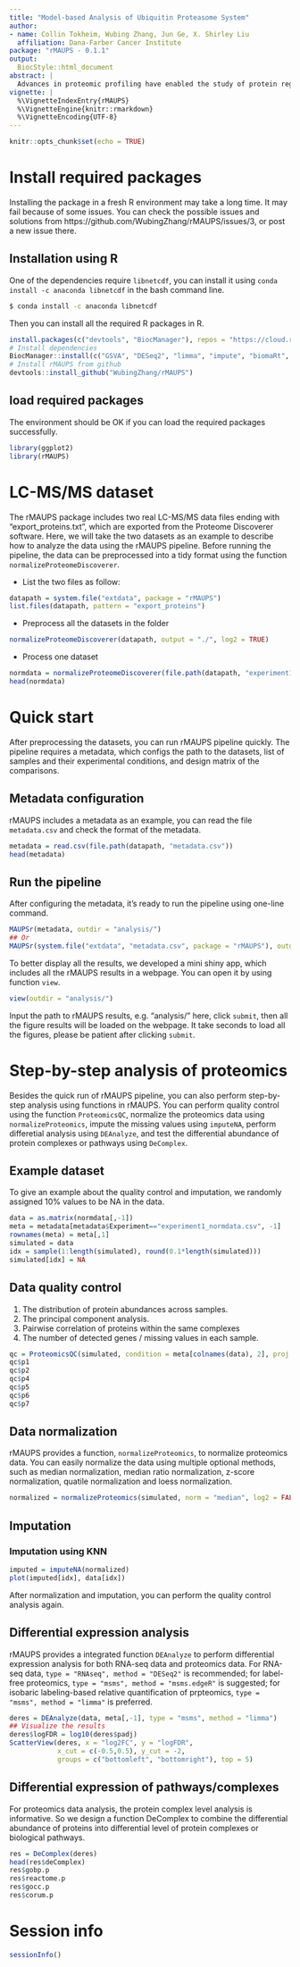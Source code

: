 ```yaml
---
title: "Model-based Analysis of Ubiquitin Proteasome System"
author:
- name: Collin Tokheim, Wubing Zhang, Jun Ge, X. Shirley Liu
  affiliation: Dana-Farber Cancer Institute
package: "rMAUPS - 0.1.1"
output:
  BiocStyle::html_document
abstract: |
  Advances in proteomic profiling have enabled the study of protein regulation and degradation in diseases such as cancer. However, there are major computational challenges, such as how to perform quality control (QC) and normalization, how to identify differential protein abundance at multiple-levels of resolution (e.g. protein complexes), and how to integrate data with other omic technologies. Here, we developed a computational analysis pipeline Model-based Analysis of the Ubiquitin-Proteasome System using R (rMAUPS), which performs computational analysis of proteomics data efficiently and effectively. rMAUPS comprises four significant modules, including quality control (QC), imputation, differential analysis, and integrative analysis.
vignette: |
  %\VignetteIndexEntry{rMAUPS}
  %\VignetteEngine{knitr::rmarkdown}
  %\VignetteEncoding{UTF-8}
---
```


```r
knitr::opts_chunk$set(echo = TRUE)
```

# Install required packages
Installing the package in a fresh R environment may take a long time. It may fail because of some issues. You can check the possible issues and solutions from https://github.com/WubingZhang/rMAUPS/issues/3, or post a new issue there. 

## Installation using R
One of the dependencies require `libnetcdf`, you can install it using `conda install -c anaconda libnetcdf` in the bash command line. 
```bash
$ conda install -c anaconda libnetcdf
```

Then you can install all the required R packages in R.
```r
install.packages(c("devtools", "BiocManager"), repos = "https://cloud.r-project.org")
# Install dependencies
BiocManager::install(c("GSVA", "DESeq2", "limma", "impute", "biomaRt", "GO.db", "msmsTests", "BiocStyle"))
# Install rMAUPS from github
devtools::install_github("WubingZhang/rMAUPS")
```

## load required packages
The environment should be OK if you can load the required packages successfully.
```r
library(ggplot2)
library(rMAUPS)
```

# LC-MS/MS dataset
The rMAUPS package includes two real LC-MS/MS data files ending with "export_proteins.txt", which are exported from the Proteome Discoverer software. Here, we will take the two datasets as an example to describe how to analyze the data using the rMAUPS pipeline. Before running the pipeline, the data can be preprocessed into a tidy format using the function `normalizeProteomeDiscoverer`. 

* List the two files as follow:
```r
datapath = system.file("extdata", package = "rMAUPS")
list.files(datapath, pattern = "export_proteins")
```

* Preprocess all the datasets in the folder
```r
normalizeProteomeDiscoverer(datapath, output = "./", log2 = TRUE)
```

* Process one dataset
```r
normdata = normalizeProteomeDiscoverer(file.path(datapath, "experiment1_export_proteins.txt"), log2 = TRUE, return = TRUE)
head(normdata)
```

# Quick start
After preprocessing the datasets, you can run rMAUPS pipeline quickly. The pipeline requires a metadata, which configs the path to the datasets, list of samples and their experimental conditions, and design matrix of the comparisons.

## Metadata configuration
rMAUPS includes a metadata as an example, you can read the file `metadata.csv` and check the format of the metadata.
```r
metadata = read.csv(file.path(datapath, "metadata.csv"))
head(metadata)
```

## Run the pipeline
After configuring the metadata, it's ready to run the pipeline using one-line command.
```r
MAUPSr(metadata, outdir = "analysis/")
## Or
MAUPSr(system.file("extdata", "metadata.csv", package = "rMAUPS"), outdir = "analysis/")
```

To better display all the results, we developed a mini shiny app, which includes all the rMAUPS results in a webpage. You can open it by using function `view`.
```r
view(outdir = "analysis/")
```
Input the path to rMAUPS results, e.g.  "analysis/" here, click `submit`, then all the figure results will be loaded on the webpage. It take seconds to load all the figures, please be patient after clicking `submit`.


# Step-by-step analysis of proteomics
Besides the quick run of rMAUPS pipeline, you can also perform step-by-step analysis using functions in rMAUPS. You can perform quality control using the function `ProteomicsQC`, normalize the proteomics data using `normalizeProteomics`, impute the missing values using `imputeNA`, perform differetial analysis using `DEAnalyze`, and test the differential abundance of protein complexes or pathways using `DeComplex`.

## Example dataset
To give an example about the quality control and imputation, we randomly assigned 10% values to be NA in the data.
```r
data = as.matrix(normdata[,-1])
meta = metadata[metadata$Experiment=="experiment1_normdata.csv", -1]
rownames(meta) = meta[,1]
simulated = data
idx = sample(1:length(simulated), round(0.1*length(simulated)))
simulated[idx] = NA
```

## Data quality control
1. The distribution of protein abundances across samples.
2. The principal component analysis.
3. Pairwise correlation of proteins within the same complexes
4. The number of detected genes / missing values in each sample.

```r
qc = ProteomicsQC(simulated, condition = meta[colnames(data), 2], proj.name = "TestQC")
qc$p1
qc$p2
qc$p4
qc$p5
qc$p6
qc$p7
```

## Data normalization
rMAUPS provides a function, `normalizeProteomics`, to normalize proteomics data. You can easily normalize the data using multiple optional methods, such as median normalization, median ratio normalization, z-score normalization, quatile normalization and loess normalization.
```r
normalized = normalizeProteomics(simulated, norm = "median", log2 = FALSE)
```

## Imputation

### Imputation using KNN
```r
imputed = imputeNA(normalized)
plot(imputed[idx], data[idx])
```
After normalization and imputation, you can perform the quality control analysis again.

## Differential expression analysis
rMAUPS provides a integrated function `DEAnalyze` to perform differential expression analysis for both RNA-seq data and proteomics data. For RNA-seq data, `type = "RNAseq", method = "DESeq2"` is recommended; for label-free proteomics, `type = "msms", method = "msms.edgeR"` is suggested; for isobaric labeling-based relative quantification of prpteomics, `type = "msms", method = "limma"` is preferred.
```r
deres = DEAnalyze(data, meta[,-1], type = "msms", method = "limma")
## Visualize the results
deres$logFDR = log10(deres$padj)
ScatterView(deres, x = "log2FC", y = "logFDR", 
            x_cut = c(-0.5,0.5), y_cut = -2, 
            groups = c("bottomleft", "bottomright"), top = 5)
```

## Differential expression of pathways/complexes
For proteomics data analysis, the protein complex level analysis is informative. So we design a function DeComplex to combine the differential abundance of proteins into differential level of protein complexes or biological pathways.
```r
res = DeComplex(deres)
head(res$deComplex)
res$gobp.p
res$reactome.p
res$gocc.p
res$corum.p
```

# Session info

```r
sessionInfo()
```
